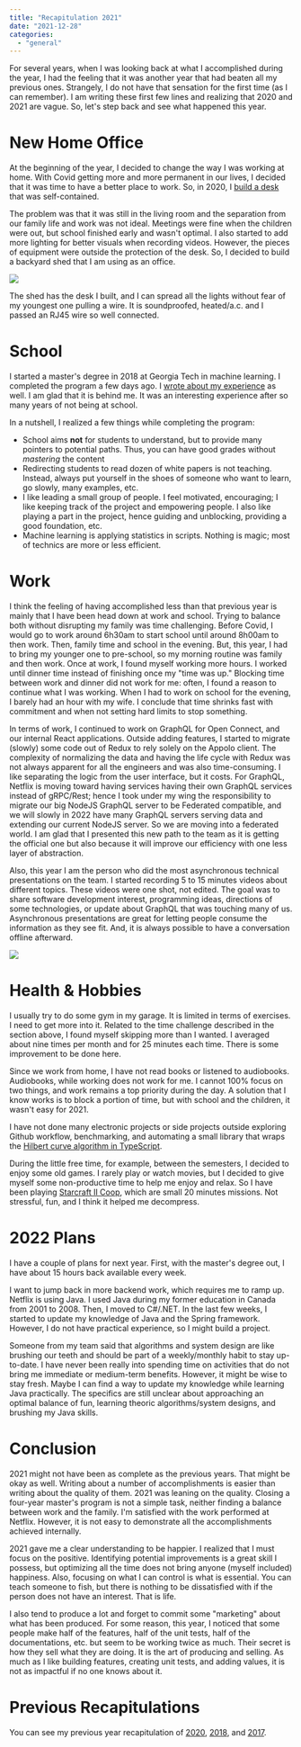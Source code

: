 ```yaml
---
title: "Recapitulation 2021"
date: "2021-12-28"
categories:
  - "general"
---
```


For several years, when I was looking back at what I accomplished during the year, I had the feeling that it was another year that had beaten all my previous ones. Strangely, I do not have that sensation for the first time (as I can remember). I am writing these first few lines and realizing that 2020 and 2021 are vague. So, let's step back and see what happened this year.

# New Home Office

At the beginning of the year, I decided to change the way I was working at home. With Covid getting more and more permanent in our lives, I decided that it was time to have a better place to work. So, in 2020, I [build a desk](working-from-home-desk) that was self-contained.

<YouTube youTubeId="m3wZlIzsYqs" />


The problem was that it was still in the living room and the separation from our family life and work was not ideal. Meetings were fine when the children were out, but school finished early and wasn't optimal. I also started to add more lighting for better visuals when recording videos. However, the pieces of equipment were outside the protection of the desk. So, I decided to build a backyard shed that I am using as an office.

![](images/BackyardOffice.png)

The shed has the desk I built, and I can spread all the lights without fear of my youngest one pulling a wire. It is soundproofed, heated/a.c. and I passed an RJ45 wire so well connected.

# School

I started a master's degree in 2018 at Georgia Tech in machine learning. I completed the program a few days ago. I [wrote about my experience](i-completed-my-master-degree) as well. I am glad that it is behind me. It was an interesting experience after so many years of not being at school. 

In a nutshell, I realized a few things while completing the program:

- School aims **not** for students to understand, but to provide many pointers to potential paths. Thus, you can have good grades without _mastering_ the content
- Redirecting students to read dozen of white papers is not teaching. Instead, always put yourself in the shoes of someone who want to learn, go slowly, many examples, etc.
- I like leading a small group of people. I feel motivated, encouraging; I like keeping track of the project and empowering people. I also like playing a part in the project, hence guiding and unblocking, providing a good foundation, etc.
- Machine learning is applying statistics in scripts. Nothing is magic; most of technics are more or less efficient.

# Work

I think the feeling of having accomplished less than that previous year is mainly that I have been head down at work and school. Trying to balance both without disrupting my family was time challenging. Before Covid, I would go to work around 6h30am to start school until around 8h00am to then work. Then, family time and school in the evening. But, this year, I had to bring my younger one to pre-school, so my morning routine was family and then work. Once at work, I found myself working more hours. I worked until dinner time instead of finishing once my "time was up." Blocking time between work and dinner did not work for me: often, I found a reason to continue what I was working. When I had to work on school for the evening, I barely had an hour with my wife. I conclude that time shrinks fast with commitment and when not setting hard limits to stop something.

In terms of work, I continued to work on GraphQL for Open Connect, and our internal React applications. Outside adding features, I started to migrate (slowly) some code out of Redux to rely solely on the Appolo client. The complexity of normalizing the data and having the life cycle with Redux was not always apparent for all the engineers and was also time-consuming. I like separating the logic from the user interface, but it costs. For GraphQL, Netflix is moving toward having services having their own GraphQL services instead of gRPC/Rest; hence I took under my wing the responsibility to migrate our big NodeJS GraphQL server to be Federated compatible, and we will slowly in 2022 have many GraphQL servers serving data and extending our current NodeJS server. So we are moving into a federated world. I am glad that I presented this new path to the team as it is getting the official one but also because it will improve our efficiency with one less layer of abstraction.

Also, this year I am the person who did the most asynchronous technical presentations on the team. I started recording 5 to 15 minutes videos about different topics. These videos were one shot, not edited. The goal was to share software development interest, programming ideas, directions of some technologies, or update about GraphQL that was touching many of us. Asynchronous presentations are great for letting people consume the information as they see fit. And, it is always possible to have a conversation offline afterward.

![](images/SlidesPresentationNetflix.png)

# Health & Hobbies

I usually try to do some gym in my garage. It is limited in terms of exercises. I need to get more into it. Related to the time challenge described in the section above, I found myself skipping more than I wanted. I averaged about nine times per month and for 25 minutes each time. There is some improvement to be done here.

Since we work from home, I have not read books or listened to audiobooks. Audiobooks, while working does not work for me. I cannot 100% focus on two things, and work remains a top priority during the day. A solution that I know works is to block a portion of time, but with school and the children, it wasn't easy for 2021.

I have not done many electronic projects or side projects outside exploring Github workflow, benchmarking, and automating a small library that wraps the [Hilbert curve algorithm in TypeScript](https://github.com/MrDesjardins/hilbert-curve-ts).

During the little free time, for example, between the semesters, I decided to enjoy some old games. I rarely play or watch movies, but I decided to give myself some non-productive time to help me enjoy and relax. So I have been playing [Starcraft II Coop](https://starcraft2coop.com/), which are small 20 minutes missions. Not stressful, fun, and I think it helped me decompress.

# 2022 Plans

I have a couple of plans for next year. First, with the master's degree out, I have about 15 hours back available every week.

I want to jump back in more backend work, which requires me to ramp up. Netflix is using Java. I used Java during my former education in Canada from 2001 to 2008. Then, I moved to C#/.NET. In the last few weeks, I started to update my knowledge of Java and the Spring framework. However, I do not have practical experience, so I might build a project.

Someone from my team said that algorithms and system design are like brushing our teeth and should be part of a weekly/monthly habit to stay up-to-date. I have never been really into spending time on activities that do not bring me immediate or medium-term benefits. However, it might be wise to stay fresh. Maybe I can find a way to update my knowledge while learning Java practically. The specifics are still unclear about approaching an optimal balance of fun, learning theoric algorithms/system designs, and brushing my Java skills.

# Conclusion

2021 might not have been as complete as the previous years. That might be okay as well. Writing about a number of accomplishments is easier than writing about the quality of them. 2021 was leaning on the quality. Closing a four-year master's program is not a simple task, neither finding a balance between work and the family. I'm satisfied with the work performed at Netflix. However, it is not easy to demonstrate all the accomplishments achieved internally.

2021 gave me a clear understanding to be happier. I realized that I must focus on the positive. Identifying potential improvements is a great skill I possess, but optimizing all the time does not bring anyone (myself included) happiness. Also, focusing on what I can control is what is essential. You can teach someone to fish, but there is nothing to be dissatisfied with if the person does not have an interest. That is life.

I also tend to produce a lot and forget to commit some "marketing" about what has been produced. For some reason, this year, I noticed that some people make half of the features, half of the unit tests, half of the documentations, etc. but seem to be working twice as much. Their secret is how they sell what they are doing. It is the art of producing and selling. As much as I like building features, creating unit tests, and adding values, it is not as impactful if no one knows about it.

# Previous Recapitulations

You can see my previous year recapitulation of [2020](my-recapitulation-of-2020-another-great-year), [2018](recapitulation-of-2018), and [2017](recapitulation-of-2017).
